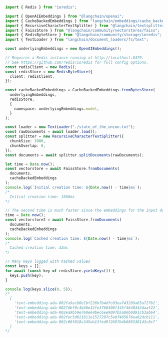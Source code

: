 ```typescript
import { Redis } from "ioredis";

import { OpenAIEmbeddings } from "@langchain/openai";
import { CacheBackedEmbeddings } from "langchain/embeddings/cache_backed";
import { RecursiveCharacterTextSplitter } from "@langchain/textsplitters";
import { FaissStore } from "@langchain/community/vectorstores/faiss";
import { RedisByteStore } from "@langchain/community/storage/ioredis";
import { TextLoader } from "langchain/document_loaders/fs/text";

const underlyingEmbeddings = new OpenAIEmbeddings();

// Requires a Redis instance running at http://localhost:6379.
// See https://github.com/redis/ioredis for full config options.
const redisClient = new Redis();
const redisStore = new RedisByteStore({
  client: redisClient,
});

const cacheBackedEmbeddings = CacheBackedEmbeddings.fromBytesStore(
  underlyingEmbeddings,
  redisStore,
  {
    namespace: underlyingEmbeddings.model,
  }
);

const loader = new TextLoader("./state_of_the_union.txt");
const rawDocuments = await loader.load();
const splitter = new RecursiveCharacterTextSplitter({
  chunkSize: 1000,
  chunkOverlap: 0,
});
const documents = await splitter.splitDocuments(rawDocuments);

let time = Date.now();
const vectorstore = await FaissStore.fromDocuments(
  documents,
  cacheBackedEmbeddings
);
console.log(`Initial creation time: ${Date.now() - time}ms`);
/*
  Initial creation time: 1808ms
*/

// The second time is much faster since the embeddings for the input docs have already been added to the cache
time = Date.now();
const vectorstore2 = await FaissStore.fromDocuments(
  documents,
  cacheBackedEmbeddings
);
console.log(`Cached creation time: ${Date.now() - time}ms`);
/*
  Cached creation time: 33ms
*/

// Many keys logged with hashed values
const keys = [];
for await (const key of redisStore.yieldKeys()) {
  keys.push(key);
}

console.log(keys.slice(0, 5));
/*
  [
    'text-embedding-ada-002fa9ac80e1bf226b7b4dfc03ea743289a65a727b2',
    'text-embedding-ada-0027dbf9c4b36e12fe1768300f145f4640342daaf22',
    'text-embedding-ada-002ea9b59e760e64bec6ee9097b5a06b0d91cb3ab64',
    'text-embedding-ada-002fec5d021611e1527297c5e8f485876ea82dcb111',
    'text-embedding-ada-002c00f818c345da13fed9f2697b4b689338143c8c7'
  ]
*/
```